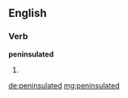 ==English==

===Verb===
'''peninsulated'''

# {{past of|peninsulate}}

[[de:peninsulated]]
[[mg:peninsulated]]